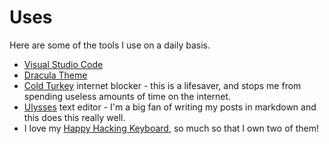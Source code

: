 
<Seo title="Uses" />

# Uses

Here are some of the tools I use on a daily basis.

* [Visual Studio Code](https://code.visualstudio.com/)
* [Dracula Theme](https://draculatheme.com/)
* [Cold Turkey](https://getcoldturkey.com/) internet blocker - this is a lifesaver, and stops me from spending useless amounts of time on the internet.
* [Ulysses](https://ulysses.app/) text editor - I'm a big fan of writing my posts in markdown and this does this really well.
* I love my [Happy Hacking Keyboard](https://happyhackingkb.com/), so much so that I own two of them!

